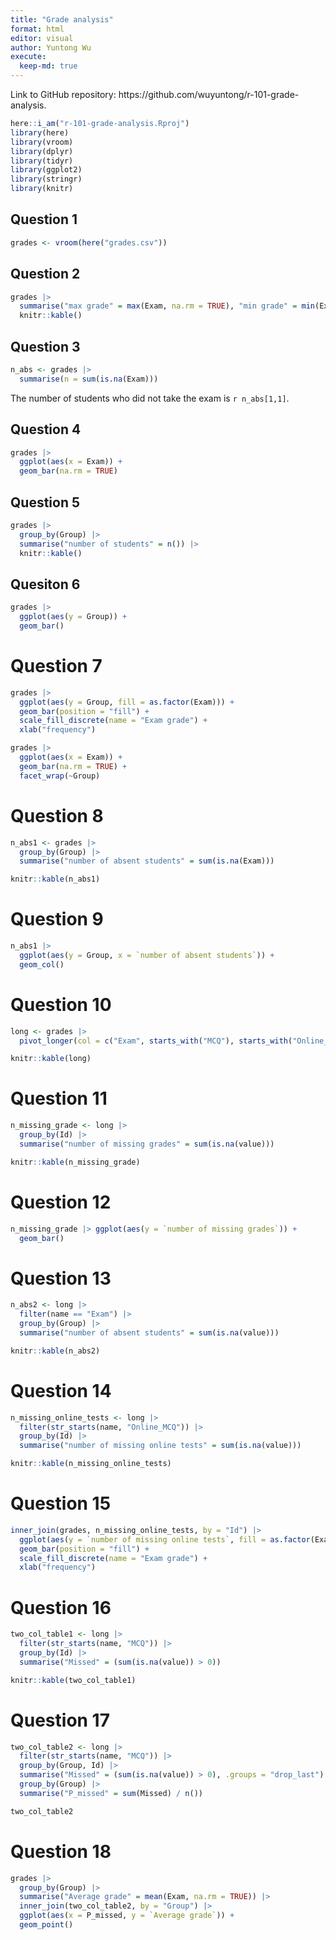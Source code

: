 ```yaml
---
title: "Grade analysis"
format: html
editor: visual
author: Yuntong Wu
execute: 
  keep-md: true
---
```


Link to GitHub repository: https://github.com/wuyuntong/r-101-grade-analysis.

```r
here::i_am("r-101-grade-analysis.Rproj")
library(here)
library(vroom)
library(dplyr)
library(tidyr)
library(ggplot2)
library(stringr)
library(knitr)
```

## Question 1

```r
grades <- vroom(here("grades.csv"))
```

## Question 2

```r
grades |>
  summarise("max grade" = max(Exam, na.rm = TRUE), "min grade" = min(Exam, na.rm = TRUE), "median grade" = median(Exam, na.rm = TRUE), "mean grade" = mean(Exam, na.rm = TRUE)) |>
  knitr::kable()
```

## Question 3

```r
n_abs <- grades |>
  summarise(n = sum(is.na(Exam)))
```

The number of students who did not take the exam is `r n_abs[1,1]`.

## Question 4

```r
grades |>
  ggplot(aes(x = Exam)) +
  geom_bar(na.rm = TRUE)
```

## Question 5

```r
grades |>
  group_by(Group) |>
  summarise("number of students" = n()) |>
  knitr::kable()
```

## Quesiton 6

```r
grades |>
  ggplot(aes(y = Group)) +
  geom_bar()
```

# Question 7

```r
grades |>
  ggplot(aes(y = Group, fill = as.factor(Exam))) +
  geom_bar(position = "fill") +
  scale_fill_discrete(name = "Exam grade") +
  xlab("frequency")
```

```r
grades |>
  ggplot(aes(x = Exam)) +
  geom_bar(na.rm = TRUE) +
  facet_wrap(~Group)
```

# Question 8

```r
n_abs1 <- grades |>
  group_by(Group) |>
  summarise("number of absent students" = sum(is.na(Exam)))

knitr::kable(n_abs1)
```

# Question 9

```r
n_abs1 |>
  ggplot(aes(y = Group, x = `number of absent students`)) +
  geom_col()
```

# Question 10

```r
long <- grades |>
  pivot_longer(col = c("Exam", starts_with("MCQ"), starts_with("Online_MCQ")), names_to = "name", values_to = "value")

knitr::kable(long)
```

# Question 11

```r
n_missing_grade <- long |>
  group_by(Id) |>
  summarise("number of missing grades" = sum(is.na(value)))

knitr::kable(n_missing_grade)
```

# Question 12

```r
n_missing_grade |> ggplot(aes(y = `number of missing grades`)) +
  geom_bar()
```

# Question 13

```r
n_abs2 <- long |>
  filter(name == "Exam") |>
  group_by(Group) |>
  summarise("number of absent students" = sum(is.na(value)))

knitr::kable(n_abs2)
```

# Question 14

```r
n_missing_online_tests <- long |>
  filter(str_starts(name, "Online_MCQ")) |>
  group_by(Id) |>
  summarise("number of missing online tests" = sum(is.na(value)))

knitr::kable(n_missing_online_tests)
```

# Question 15

```r
inner_join(grades, n_missing_online_tests, by = "Id") |>
  ggplot(aes(y = `number of missing online tests`, fill = as.factor(Exam))) +
  geom_bar(position = "fill") +
  scale_fill_discrete(name = "Exam grade") +
  xlab("frequency")
```

# Question 16

```r
two_col_table1 <- long |>
  filter(str_starts(name, "MCQ")) |>
  group_by(Id) |>
  summarise("Missed" = (sum(is.na(value)) > 0))

knitr::kable(two_col_table1)
```

# Question 17

```r
two_col_table2 <- long |>
  filter(str_starts(name, "MCQ")) |>
  group_by(Group, Id) |>
  summarise("Missed" = (sum(is.na(value)) > 0), .groups = "drop_last") |>
  group_by(Group) |>
  summarise("P_missed" = sum(Missed) / n())

two_col_table2
```

# Question 18

```r
grades |>
  group_by(Group) |>
  summarise("Average grade" = mean(Exam, na.rm = TRUE)) |>
  inner_join(two_col_table2, by = "Group") |>
  ggplot(aes(x = P_missed, y = `Average grade`)) +
  geom_point()
```
